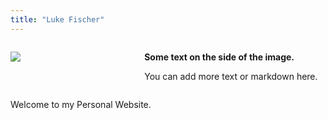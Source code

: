 ```yaml
---
title: "Luke Fischer"
---
```


::: {.columns}
::: {.column width="40%"}
![](Images/Luke%201.2.jpg){.img-fluid}
:::

::: {.column width="60%"}
**Some text on the side of the image.**

You can add more text or markdown here.
:::
:::

Welcome to my Personal Website.
